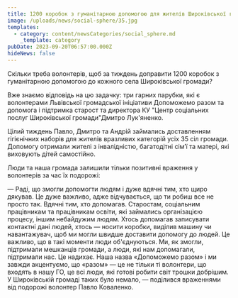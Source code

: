 ```yaml
---
title: 1200 коробок з гуманітарною допомогою для жителів Широківської громади
image: /uploads/news/social-sphere/35.jpg
templates:
  - category: content/newsCategories/social_sphere.md
    _template: category
pubDate: 2023-09-20T06:57:00.000Z
hideNews: false
---
```


Скільки треба волонтерів, щоб за тиждень доправити 1200 коробок з гуманітарною допомогою до кожного села Широківської громади? 

Вже знаємо відповідь на цю задачку: три гарних парубки, які є волонтерами Львівської громадської ініціативи Допоможемо разом та допомога і підтримка старост та директора КУ "Центр соціальних послуг Широківської громади"Дмитро Лук'яненко.

Цілий тиждень Павло, Дмитро та Андрій займались доставленням гігієнічних наборів для жителів вразливих категорій усіх 35 сіл громади. Допомогу отримали жителі з інвалідністю, багатодітні сім’ї та матері, які виховують дітей самостійно.

Люди та наша громада залишили тільки позитивні враження у волонтерів за час їх подорожі:

 — Раді, що змогли допомогти людям і дуже вдячні тим, хто щиро дякував. Це дуже важливо, адже відчувається, що ти робиш все не просто так. Вдячні тим, хто допомагав. Старостам, соціальним працівникам та працівникам освіти, які займались організацією процесу, іншим небайдужим людям. Хтось допомагав записувати контактні дані людей, хтось — носити коробки, виділив машину чи навантажувач, щоб ми могли швидше доставити допомогу до людей. Це важливо, що в такі моменти люди об'єднуються. Ми, як змогли, підтримали мешканців громади, а люди, які нам допомагали, підтримали нас. Це надихає. Наша назва «Допоможемо разом» і ми завжди акцентуємо, що «разом» — це не тільки ті волонтери, що входять в нашу ГО, це всі люди, які готові робити світ трошки добрішим. У Широківській громаді таких було немало, — поділився враженнями від подорожі волонтер Павло Коваленко.



